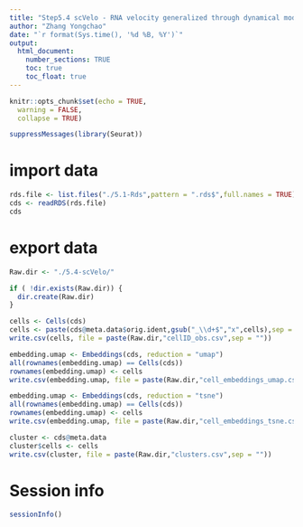 ```yaml
---
title: "Step5.4 scVelo - RNA velocity generalized through dynamical modeling "
author: "Zhang Yongchao"
date: "`r format(Sys.time(), '%d %B, %Y')`"
output: 
  html_document:
    number_sections: TRUE
    toc: true
    toc_float: true
---
```


```r
knitr::opts_chunk$set(echo = TRUE,
  warning = FALSE,
  collapse = TRUE)
```

```r
suppressMessages(library(Seurat))
```

# import data

```r
rds.file <- list.files("./5.1-Rds",pattern = ".rds$",full.names = TRUE)
cds <- readRDS(rds.file)
cds
```

# export data

```r
Raw.dir <- "./5.4-scVelo/"

if ( !dir.exists(Raw.dir)) {
  dir.create(Raw.dir)
}

cells <- Cells(cds)
cells <- paste(cds@meta.data$orig.ident,gsub("_\\d+$","x",cells),sep = ":")
write.csv(cells, file = paste(Raw.dir,"cellID_obs.csv",sep = ""))

embedding.umap <- Embeddings(cds, reduction = "umap")
all(rownames(embedding.umap) == Cells(cds))
rownames(embedding.umap) <- cells
write.csv(embedding.umap, file = paste(Raw.dir,"cell_embeddings_umap.csv",sep = ""))

embedding.umap <- Embeddings(cds, reduction = "tsne")
all(rownames(embedding.umap) == Cells(cds))
rownames(embedding.umap) <- cells
write.csv(embedding.umap, file = paste(Raw.dir,"cell_embeddings_tsne.csv",sep = ""))

cluster <- cds@meta.data
cluster$cells <- cells
write.csv(cluster, file = paste(Raw.dir,"clusters.csv",sep = ""))
```

# Session info

```r
sessionInfo()
```

